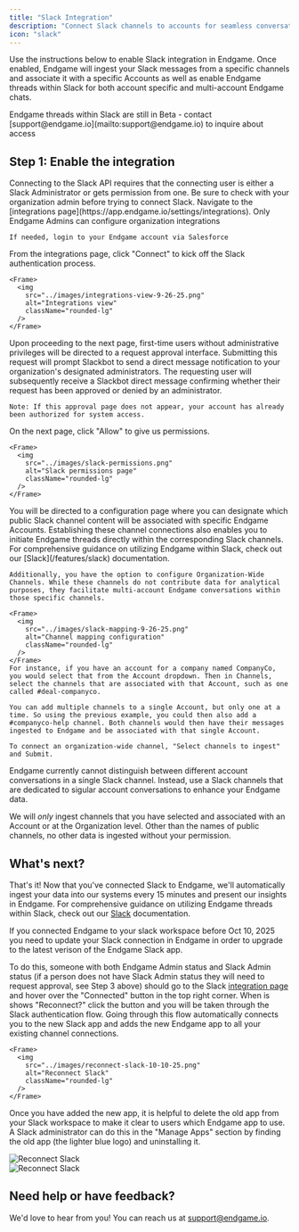 ```yaml
---
title: "Slack Integration"
description: "Connect Slack channels to accounts for seamless conversation tracking"
icon: "slack"
---
```


Use the instructions below to enable Slack integration in Endgame. Once enabled, Endgame will ingest your Slack messages from a specific channels and associate it with a specific Accounts as well as enable Endgame threads within Slack for both account specific and multi-account Endgame chats.

<Note>
  Endgame threads within Slack are still in Beta - contact [support@endgame.io](mailto:support@endgame.io) to inquire about access
</Note>

## Step 1: Enable the integration

<Warning>
  Connecting to the Slack API requires that the connecting user is either a Slack Administrator or gets permission from one. Be sure to check with your organization admin before trying to connect Slack.
</Warning>

<Steps>
  <Step title="Navigate to Configuration">
    Navigate to the [integrations page](https://app.endgame.io/settings/integrations). Only Endgame Admins can configure organization integrations

    If needed, login to your Endgame account via Salesforce
  </Step>
  <Step title="Start Setup">
    From the integrations page, click "Connect" to kick off the Slack authentication process.

    <Frame>
      <img
        src="../images/integrations-view-9-26-25.png"
        alt="Integrations view"
        className="rounded-lg"
      />
    </Frame>
  </Step>
  <Step title="Request Approval (if needed)">
    Upon proceeding to the next page, first-time users without administrative privileges will be directed to a request approval interface. Submitting this request will prompt Slackbot to send a direct message notification to your organization's designated administrators. The requesting user will subsequently receive a Slackbot direct message confirming whether their request has been approved or denied by an administrator.

    Note: If this approval page does not appear, your account has already been authorized for system access.
  </Step>
  <Step title="Grant Permissions">
    On the next page, click "Allow" to give us permissions.

    <Frame>
      <img
        src="../images/slack-permissions.png"
        alt="Slack permissions page"
        className="rounded-lg"
      />
    </Frame>
  </Step>
  <Step title="Configure Channel Mapping">
    You will be directed to a configuration page where you can designate which public Slack channel content will be associated with specific Endgame Accounts. Establishing these channel connections also enables you to initiate Endgame threads directly within the corresponding Slack channels. For comprehensive guidance on utilizing Endgame within Slack, check out our [Slack](/features/slack) documentation.

    Additionally, you have the option to configure Organization-Wide Channels. While these channels do not contribute data for analytical purposes, they facilitate multi-account Endgame conversations within those specific channels.

    <Frame>
      <img
        src="../images/slack-mapping-9-26-25.png"
        alt="Channel mapping configuration"
        className="rounded-lg"
      />
    </Frame>
    For instance, if you have an account for a company named CompanyCo, you would select that from the Account dropdown. Then in Channels, select the channels that are associated with that Account, such as one called #deal-companyco.

    You can add multiple channels to a single Account, but only one at a time. So using the previous example, you could then also add a #companyco-help channel. Both channels would then have their messages ingested to Endgame and be associated with that single Account.

    To connect an organization-wide channel, "Select channels to ingest" and Submit.
  </Step>
</Steps>

<Note>
  Endgame currently cannot distinguish between different account conversations in a single Slack channel. Instead, use a Slack channels that are dedicated to sigular account conversations to enhance your Endgame data.

  <br />

  We will _only_ ingest channels that you have selected and associated with an Account or at the Organization level. Other than the names of public channels, no other data is ingested without your permission.
</Note>

## What's next?

That's it! Now that you've connected Slack to Endgame, we'll automatically ingest your data into our systems every 15 minutes and present our insights in Endgame. For comprehensive guidance on utilizing Endgame threads within Slack, check out our [Slack](/features/slack) documentation.

<Accordion title="Updating an existing connection to the new Endgame Slack app">
  If you connected Endgame to your slack workspace before Oct 10, 2025 you need to update your Slack connection in Endgame in order to upgrade to the latest verison of the Endgame Slack app. 

  To do this, someone with both Endgame Admin status and Slack Admin status (if a person does not have Slack Admin status they will need to request approval, see Step 3 above) should go to the Slack [integration page](https://app.endgame.io/settings/integrations/slack) and hover over the "Connected" button in the top right corner. When is shows "Reconnect?" click the button and you will be taken through the Slack authentication flow. Going through this flow automatically connects you to the new Slack app and adds the new Endgame app to all your existing channel connections. 

    <Frame>
      <img
        src="../images/reconnect-slack-10-10-25.png"
        alt="Reconnect Slack"
        className="rounded-lg"
      />
    </Frame>

  Once you have added the new app, it is helpful to delete the old app from your Slack workspace to make it clear to users which Endgame app to use. A Slack administrator can do this in the "Manage Apps" section by finding the old app (the lighter blue logo) and uninstalling it. 
  
  <Frame>
      <img
        src="../images/endgame-bot-v1-10-10-25.png"
        alt="Reconnect Slack"
        className="rounded-lg"
      />
  </Frame>
    <br/>
  <Frame>
      <img
        src="../images/uninstall-endgame-app-slack-10-10-25.png"
        alt="Reconnect Slack"
        className="rounded-lg"
      />
    </Frame>
    
</Accordion>
  
## Need help or have feedback?

We'd love to hear from you! You can reach us at [support@endgame.io](mailto:support@endgame.io).